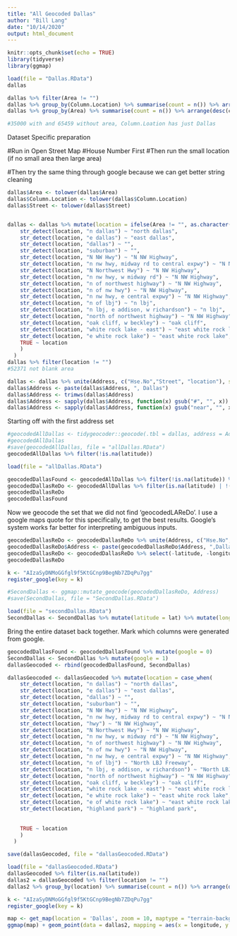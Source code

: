 ```yaml
---
title: "All Geocoded Dallas"
author: "Bill Lang"
date: "10/14/2020"
output: html_document
---
```


```r
knitr::opts_chunk$set(echo = TRUE)
library(tidyverse)
library(ggmap)
```

```r
load(file = "Dallas.RData")
dallas

dallas %>% filter(Area != "")
dallas %>% group_by(Column.Location) %>% summarise(count = n()) %>% arrange(desc(count))
dallas %>% group_by(Area) %>% summarise(count = n()) %>% arrange(desc(count))

#35000 with and 65459 without area, Column.Loation has just Dallas
```

Dataset Specific preparation


#Run in Open Street Map
#House Number First
#Then run the small location (if no small area then large area)

#Then try the same thing through google because we can get better string cleaning


```r
dallas$Area <- tolower(dallas$Area)
dallas$Column.Location <- tolower(dallas$Column.Location)
dallas$Street <- tolower(dallas$Street)


dallas <- dallas %>% mutate(location = ifelse(Area != "", as.character(Area), as.character(Column.Location))) %>%   mutate(location = case_when(
    str_detect(location, "n dallas") ~ "north dallas",
    str_detect(location, "e dallas") ~ "east dallas",
    str_detect(location, "dallas") ~ "",
    str_detect(location, "suburban") ~ "",
    str_detect(location, "N NW Hwy") ~ "N NW Highway",
    str_detect(location, "n nw hwy, midway rd to central expwy") ~ "N NW Highway",
    str_detect(location, "N Northwest Hwy") ~ "N NW Highway",
    str_detect(location, "n nw hwy, w midway rd") ~ "N NW Highway",
    str_detect(location, "n of northwest highway") ~ "N NW Highway",
    str_detect(location, "n of nw hwy") ~ "N NW Highway",
    str_detect(location, "n nw hwy, e central expwy") ~ "N NW Highway",
    str_detect(location, "n of lbj") ~ "n lbj",
    str_detect(location, "n lbj, e addison, w richardson") ~ "n lbj",
    str_detect(location, "north of northwest highway") ~ "N NW Highway",
    str_detect(location, "oak cliff, w beckley") ~ "oak cliff",
    str_detect(location, "white rock lake - east") ~ "east white rock lake",
    str_detect(location, "e white rock lake") ~ "east white rock lake",
    TRUE ~ location
    )
  )
dallas %>% filter(location != "")
#52371 not blank area

dallas <- dallas %>% unite(Address, c("Hse.No","Street", "location"), sep = " ",remove = FALSE)
dallas$Address <- paste(dallas$Address, ", Dallas")
dallas$Address <- trimws(dallas$Address)
dallas$Address <- sapply(dallas$Address, function(x) gsub("#", "", x))
dallas$Address <- sapply(dallas$Address, function(x) gsub("near", "", x))

```


Starting off with the first address set

```r
#geocodedAllDallas <- tidygeocoder::geocode(.tbl = dallas, address = Address, method = "osm", lat = latitude, long = longitude)
#geocodedAllDallas
#save(geocodedAllDallas, file = "allDallas.RData")
geocodedAllDallas %>% filter(!is.na(latitude))
```

```r
load(file = "allDallas.RData")
```

```r
geocodedDallasFound <- geocodedAllDallas %>% filter(!is.na(latitude)) %>% filter( ((latitude > 32 & latitude < 34) & (longitude > -98 & longitude < -96)) )
geocodedDallasReDo <- geocodedAllDallas %>% filter(is.na(latitude) | !((latitude > 32 & latitude < 34) & (longitude > -98 & longitude < -96)) )
geocodedDallasReDo
geocodedDallasFound 
```

Now we geocode the set that we did not find 'geocodedLAReDo'. I use a google maps quote for this specifically, to get the best results. Google's system works far better for interpreting ambiguous inputs.

```r
geocodedDallasReDo <- geocodedDallasReDo %>% unite(Address, c("Hse.No","Street"), sep = " ",remove = FALSE)
geocodedDallasReDo$Address <- paste(geocodedDallasReDo$Address, ",Dallas, Texas") 
geocodedDallasReDo <- geocodedDallasReDo %>% select(-latitude, -longitude)
geocodedDallasReDo
```

```r
k <- "AIzaSyDNMoGGfgl9f5KtGCnp9BegNb7ZDqPu7gg"
register_google(key = k)
```

```r
#SecondDallas <- ggmap::mutate_geocode(geocodedDallasReDo, Address)
#save(SecondDallas, file = "SecondDallas.RData")
```


```r
load(file = "secondDallas.RData")
SecondDallas <- SecondDallas %>% mutate(latitude = lat) %>% mutate(longitude = lon) %>% select(-lat,-lon)
```

Bring the entire dataset back together.
Mark which columns were generated from google.

```r
geocodedDallasFound <- geocodedDallasFound %>% mutate(google = 0)
SecondDallas <- SecondDallas %>% mutate(google = 1)
dallasGeocoded <- rbind(geocodedDallasFound, SecondDallas)

dallasGeocoded <- dallasGeocoded %>% mutate(location = case_when(
    str_detect(location, "n dallas") ~ "north dallas",
    str_detect(location, "e dallas") ~ "east dallas",
    str_detect(location, "dallas") ~ "",
    str_detect(location, "suburban") ~ "",
    str_detect(location, "N NW Hwy") ~ "N NW Highway",
    str_detect(location, "n nw hwy, midway rd to central expwy") ~ "N NW Highway",
    str_detect(location, "hwy") ~ "N NW Highway",
    str_detect(location, "N Northwest Hwy") ~ "N NW Highway",
    str_detect(location, "n nw hwy, w midway rd") ~ "N NW Highway",
    str_detect(location, "n of northwest highway") ~ "N NW Highway",
    str_detect(location, "n of nw hwy") ~ "N NW Highway",
    str_detect(location, "n nw hwy, e central expwy") ~ "N NW Highway",
    str_detect(location, "n of lbj") ~ "North LBJ Freeway",
    str_detect(location, "n lbj, e addison, w richardson") ~ "North LBJ Freeway",
    str_detect(location, "north of northwest highway") ~ "N NW Highway",
    str_detect(location, "oak cliff, w beckley") ~ "oak cliff",
    str_detect(location, "white rock lake - east") ~ "east white rock lake",
    str_detect(location, "e white rock lake") ~ "east white rock lake",
    str_detect(location, "e of white rock lake") ~ "east white rock lake",
    str_detect(location, "highland park") ~ "highland park",
    
    
    TRUE ~ location
    )
  )

save(dallasGeocoded, file = "dallasGeocoded.RData")
```


```r
load(file = "dallasGeocoded.RData")
dallasGeocoded %>% filter(is.na(latitude))
dallas2 = dallasGeocoded %>% filter(location != "")
dallas2 %>% group_by(location) %>% summarise(count = n()) %>% arrange(desc(count))
```

```r
k <- "AIzaSyDNMoGGfgl9f5KtGCnp9BegNb7ZDqPu7gg"
register_google(key = k)
```


```r
map <- get_map(location = 'Dallas', zoom = 10, maptype = "terrain-background", source = 'google', color = 'color')
ggmap(map) + geom_point(data = dallas2, mapping = aes(x = longitude, y = latitude, color = factor(location)), size = 0.1) + theme(legend.position = "none")

```

